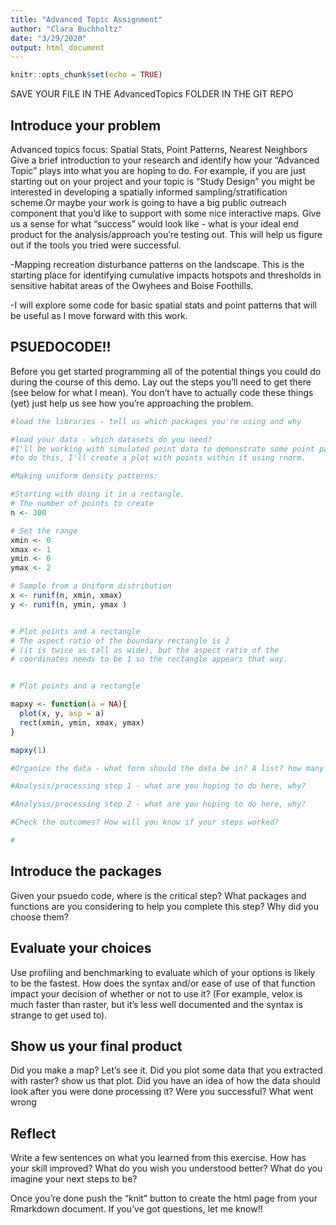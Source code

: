 ```yaml
---
title: "Advanced Topic Assignment"
author: "Clara Buchholtz"
date: "3/29/2020"
output: html_document
---
```


```r
knitr::opts_chunk$set(echo = TRUE)
```


SAVE YOUR FILE IN THE AdvancedTopics FOLDER IN THE GIT REPO

## Introduce your problem

Advanced topics focus: Spatial Stats, Point Patterns, Nearest Neighbors
Give a brief introduction to your research and identify how your "Advanced Topic" plays into what you are hoping to do. For example, if you are just starting out on your project and your topic is "Study Design" you might be interested in developing a spatially informed sampling/stratification scheme.Or maybe your work is going to have a big public outreach component that you'd like to support with some nice interactive maps. Give us a sense for what "success" would look like - what is your ideal end product for the analysis/approach you're testing out. This will help us figure out if the tools you tried were successful.

-Mapping recreation disturbance patterns on the landscape. This is the starting place for identifying cumulative impacts hotspots and thresholds in sensitive habitat areas of the Owyhees and Boise Foothills. 

-I will explore some code for basic spatial stats and point patterns that will be useful as I move forward with this work. 

## PSUEDOCODE!!
Before you get started programming all of the potential things you could do during the course of this demo. Lay out the steps you'll need to get there (see below for what I mean). You don't have to actually code these things (yet) just help us see how you're approaching the problem.
```r
#load the libraries - tell us which packages you're using and why

#load your data - which datasets do you need?
#I'll be working with simulated point data to demonstrate some point pattern analyses. In order
#to do this, I'll create a plot with points within it using rnorm. 

#Making uniform density patterns:

#Starting with doing it in a rectangle.
# The number of points to create
n <- 300

# Set the range
xmin <- 0
xmax <- 1
ymin <- 0
ymax <- 2

# Sample from a Uniform distribution
x <- runif(n, xmin, xmax)
y <- runif(n, ymin, ymax )


# Plot points and a rectangle
# The aspect ratio of the boundary rectangle is 2 
# (it is twice as tall as wide), but the aspect ratio of the
# coordinates needs to be 1 so the rectangle appears that way.


# Plot points and a rectangle

mapxy <- function(a = NA){
  plot(x, y, asp = a)
  rect(xmin, ymin, xmax, ymax)
}

mapxy(1)

#Organize the data - what form should the data be in? A list? how many elements, a data frame? how many rows and columns?

#Analysis/processing step 1 - what are you hoping to do here, why? 

#Analysis/processing step 2 - what are you hoping to do here, why? 

#Check the outcomes? How will you know if your steps worked?

# 
```

## Introduce the packages
Given your psuedo code, where is the critical step? What packages and functions are you considering to help you complete this step? Why did you choose them? 

## Evaluate your choices
Use profiling and benchmarking to evaluate which of your options is likely to be the fastest. How does the syntax and/or ease of use of that function impact your decision of whether or not to use it? (For example, velox is much faster than raster, but it's less well documented and the syntax is strange to get used to).

## Show us your final product
Did you make a map? Let's see it. Did you plot some data that you extracted with raster? show us that plot. Did you have an idea of how the data should look after you were done processing it? Were you successful? What went wrong

## Reflect
Write a few sentences on what you learned from this exercise. How has your skill improved? What do you wish you understood better? What do you imagine your next steps to be?

Once you're done push the "knit" button to create the html page from your Rmarkdown document. If you've got questions, let me know!!